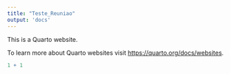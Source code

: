 ```yaml
---
title: "Teste_Reuniao"
output: 'docs'
---
```


This is a Quarto website.

To learn more about Quarto websites visit <https://quarto.org/docs/websites>.

```r
1 + 1
```
